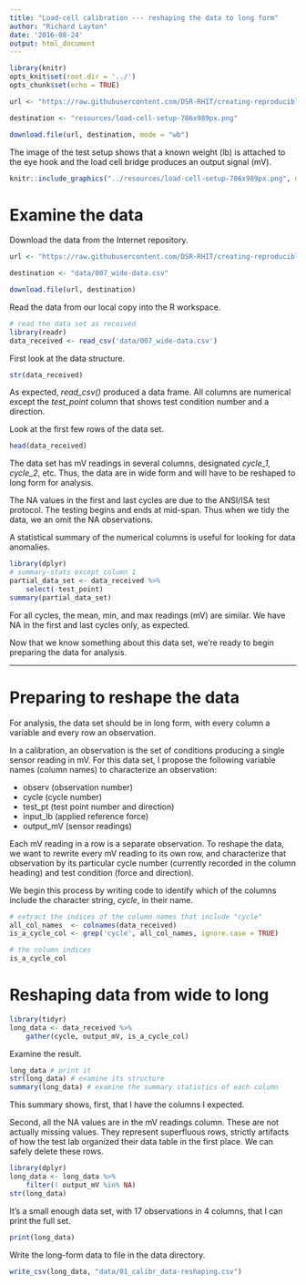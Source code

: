 ```yaml
---
title: "Load-cell calibration --- reshaping the data to long form"
author: "Richard Layton"
date: '2016-08-24'
output: html_document
---
```


```r
library(knitr)
opts_knit$set(root.dir = '../')
opts_chunk$set(echo = TRUE)
```


```r
url <- "https://raw.githubusercontent.com/DSR-RHIT/creating-reproducible-reports/gh-pages/resources/load-cell-setup-786x989px.png"

destination <- "resources/load-cell-setup-786x989px.png"

download.file(url, destination, mode = "wb")
```

The image of the test setup shows that a known weight (lb) is attached to the eye hook and the load cell bridge produces an output signal (mV).

```r
knitr::include_graphics("../resources/load-cell-setup-786x989px.png", dpi = 250)
```

# Examine the data 

Download the data from the Internet repository. 

```r
url <- "https://raw.githubusercontent.com/DSR-RHIT/creating-reproducible-reports/gh-pages/data/007_wide-data.csv"

destination <- "data/007_wide-data.csv"

download.file(url, destination)
```

Read the data from our local copy into the R workspace. 

```r
# read the data set as received
library(readr)
data_received <- read_csv('data/007_wide-data.csv')
```

First look at the data structure.

```r
str(data_received)
```

As expected, *read_csv()* produced a data frame. All columns are numerical except the *test_point* column that shows test condition number and a direction.

Look at the first few rows of the data set. 

```r
head(data_received)
```

The data set has mV readings in several columns, designated *cycle_1*, *cycle_2*, etc. Thus, the data are in wide form and will have to be reshaped to long form for analysis. 

The NA values in the first and last cycles are due to the ANSI/ISA test protocol. The testing begins and ends at mid-span. Thus when we tidy the data, we an omit the NA observations. 

A statistical summary of the numerical columns is useful for looking for data anomalies. 

```r
library(dplyr)
# summary-stats except column 1
partial_data_set <- data_received %>%
    select(-test_point)
summary(partial_data_set)
```

For all cycles, the mean, min, and max  readings (mV) are similar. We have NA in the first and last cycles only, as expected.  

Now that we know something about this data set, we're ready to begin preparing the data for analysis. 

---

# Preparing to reshape the data

For analysis, the data set should be in long form, with every column a variable and every row an observation. 

In a calibration, an observation is the set of conditions producing a single sensor reading in mV. For this data set, I propose the following variable names (column names) to characterize an observation:

- observ (observation number)
- cycle (cycle number)
- test\_pt (test point number and direction)
- input\_lb (applied reference force)
- output\_mV (sensor readings)

Each mV reading in a row is a separate observation. To reshape the data, we want to rewrite every mV reading to its own row, and characterize that observation by its particular cycle number (currently recorded in the column heading) and test condition (force and direction). 

We begin this process by writing code to identify which of the columns include the character string, *cycle*, in their name. 

```r
# extract the indices of the column names that include "cycle"
all_col_names  <- colnames(data_received)
is_a_cycle_col <- grep('cycle', all_col_names, ignore.case = TRUE)
```

```r
# the column indices
is_a_cycle_col
```


# Reshaping data from wide to long

```r
library(tidyr)
long_data <- data_received %>%
	gather(cycle, output_mV, is_a_cycle_col) 
```

Examine the result. 

```r
long_data # print it
str(long_data) # examine its structure
summary(long_data) # examine the summary statistics of each column
```

This summary shows, first, that I have the columns I expected. 

Second, all the NA values are in the mV readings column. These are not actually missing values. They represent superfluous rows, strictly artifacts of how the test lab organized their data table in the first place. We can safely delete these rows. 

```r
library(dplyr)
long_data <- long_data %>%
	filter(! output_mV %in% NA)
str(long_data)
```

It's a small enough data set, with 17 observations in 4 columns, that I can print the full set. 

```r
print(long_data)
```

Write the long-form data to file in the data directory.

```r
write_csv(long_data, "data/01_calibr_data-reshaping.csv")
```

